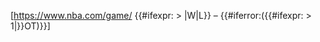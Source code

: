 [https://www.nba.com/game/{{{id}}} {{#ifexpr:{{{pf|0}}} > {{{pa|0}}}|W|L}} {{{pf|0}}}–{{{pa|0}}} {{#iferror:({{#ifexpr:{{{ot}}} > 1|{{{ot}}}}}OT)}}]<noinclude>

{{documentation}}
</noinclude>